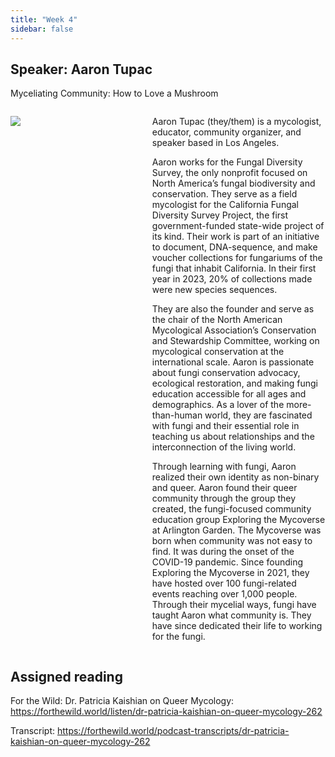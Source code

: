 ```yaml
---
title: "Week 4"
sidebar: false
---
```


## Speaker: Aaron Tupac

[Myceliating Community: How to Love a Mushroom]{.custom-subtitle}

::: columns
::: {.column width="35%"}
![](/img/aaron.jpeg)
:::

::: {.column width="5%"}
:::

::: {.column width="60%"}
Aaron Tupac (they/them) is a mycologist, educator, community organizer, and speaker based in Los Angeles.

Aaron works for the Fungal Diversity Survey, the only nonprofit focused on North America's fungal biodiversity and conservation. They serve as a field mycologist for the California Fungal Diversity Survey Project, the first government-funded state-wide project of its kind. Their work is part of an initiative to document, DNA-sequence, and make voucher collections for fungariums of the fungi that inhabit California. In their first year in 2023, 20% of collections made were new species sequences.

They are also the founder and serve as the chair of the North American Mycological Association’s Conservation and Stewardship Committee, working on mycological conservation at the international scale. Aaron is passionate about fungi conservation advocacy, ecological restoration, and making fungi education accessible for all ages and demographics. As a lover of the more-than-human world, they are fascinated with fungi and their essential role in teaching us about relationships and the interconnection of the living world.

Through learning with fungi, Aaron realized their own identity as non-binary and queer. Aaron found their queer community through the group they created, the fungi-focused community education group Exploring the Mycoverse at Arlington Garden. The Mycoverse was born when community was not easy to find. It was during the onset of the COVID-19 pandemic. Since founding Exploring the Mycoverse in 2021, they have hosted over 100 fungi-related events reaching over 1,000 people. Through their mycelial ways, fungi have taught Aaron what community is. They have since dedicated their life to working for the fungi.
:::
:::

## Assigned reading

For the Wild: Dr. Patricia Kaishian on Queer Mycology: <https://forthewild.world/listen/dr-patricia-kaishian-on-queer-mycology-262>

Transcript: <https://forthewild.world/podcast-transcripts/dr-patricia-kaishian-on-queer-mycology-262>
